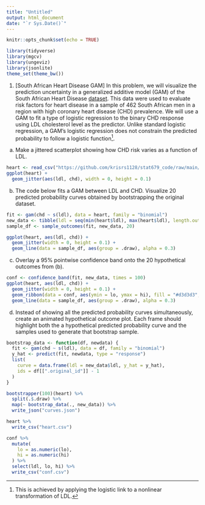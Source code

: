 ```yaml
---
title: "Untitled"
output: html_document
date: "`r Sys.Date()`"
---
```


```r
knitr::opts_chunk$set(echo = TRUE)
```

```r
library(tidyverse)
library(mgcv)
library(ungeviz)
library(jsonlite)
theme_set(theme_bw())
```

1. [South African Heart Disease GAM] In this problem, we will visualize the
prediction uncertainty in a generalized additive model (GAM) of the South
African Heart Disease
[dataset](https://hastie.su.domains/ElemStatLearn/datasets/SAheart.info.txt).
This data were used to evaluate risk factors for heart disease in a sample of
462 South African men in a region with high coronary heart disease (CHD)
prevalence. We will use a GAM to fit a type of logistic regression to the binary
CHD response using LDL cholesterol level as the predictor. Unlike standard
logistic regression, a GAM's logistic regression does not constrain the
predicted probability to follow a logistic function^[This is achieved by applying the logistic link to a nonlinear transformation of LDL.].

a. Make a jittered scatterplot showing how CHD risk varies as a function of LDL.

```r
heart <- read_csv("https://github.com/krisrs1128/stat679_code/raw/main/activities/week13/heart.csv")
ggplot(heart) +
  geom_jitter(aes(ldl, chd), width = 0, height = 0.1)
```

b. The code below fits a GAM between LDL and CHD. Visualize 20 predicted
probability curves obtained by bootstrapping the original dataset.

```r
fit <- gam(chd ~ s(ldl), data = heart, family = "binomial")
new_data <- tibble(ldl = seq(min(heart$ldl), max(heart$ldl), length.out = 100))
sample_df <- sample_outcomes(fit, new_data, 20)

ggplot(heart, aes(ldl, chd)) +
  geom_jitter(width = 0, height = 0.1) +
  geom_line(data = sample_df, aes(group = .draw), alpha = 0.3)
```

c. Overlay a 95% pointwise confidence band onto the 20 hypothetical outcomes
from (b).

```r
conf <- confidence_band(fit, new_data, times = 100)
ggplot(heart, aes(ldl, chd)) +
  geom_jitter(width = 0, height = 0.1) +
  geom_ribbon(data = conf, aes(ymin = lo, ymax = hi), fill = "#d3d3d3", color = NA) +
  geom_line(data = sample_df, aes(group = .draw), alpha = 0.3)
```

d. Instead of showing all the predicted probability curves simultaneously,
create an animated hypothetical outcome plot. Each frame should highlight both
the a hypothetical predicted probability curve and the samples used to generate
that bootstrap sample.

```r
bootstrap_data <- function(df, newdata) {
  fit <- gam(chd ~ s(ldl), data = df, family = "binomial")
  y_hat <- predict(fit, newdata, type = "response")
  list(
    curve = data.frame(ldl = new_data$ldl, y_hat = y_hat),
    ids = df[[".original_id"]] - 1
  )
}

bootstrapper(100)(heart) %>%
  split(.$.draw) %>%
  map(~ bootstrap_data(., new_data)) %>%
  write_json("curves.json")

heart %>%
  write_csv("heart.csv")

conf %>%
  mutate(
    lo = as.numeric(lo),
    hi = as.numeric(hi)
  ) %>%
  select(ldl, lo, hi) %>%
  write_csv("conf.csv")
```
